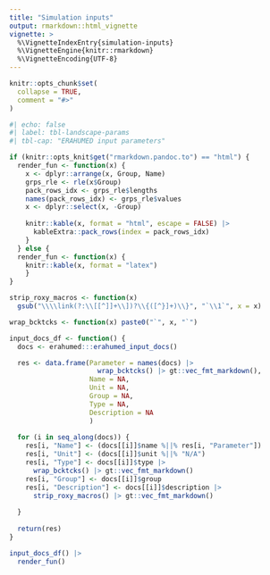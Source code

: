 ```yaml
---
title: "Simulation inputs"
output: rmarkdown::html_vignette
vignette: >
  %\VignetteIndexEntry{simulation-inputs}
  %\VignetteEngine{knitr::rmarkdown}
  %\VignetteEncoding{UTF-8}
---
```


```r
knitr::opts_chunk$set(
  collapse = TRUE,
  comment = "#>"
)
```

```r
#| echo: false
#| label: tbl-landscape-params
#| tbl-cap: "ERAHUMED input parameters"

if (knitr::opts_knit$get("rmarkdown.pandoc.to") == "html") {
  render_fun <- function(x) {
    x <- dplyr::arrange(x, Group, Name)
    grps_rle <- rle(x$Group)
    pack_rows_idx <- grps_rle$lengths
    names(pack_rows_idx) <- grps_rle$values
    x <- dplyr::select(x, -Group)
    
    knitr::kable(x, format = "html", escape = FALSE) |> 
      kableExtra::pack_rows(index = pack_rows_idx)
    }
  } else {
  render_fun <- function(x) {
    knitr::kable(x, format = "latex")
    }
}

strip_roxy_macros <- function(x) 
  gsub("\\\\link(?:\\[[^]]+\\])?\\{([^}]+)\\}", "`\\1`", x = x)

wrap_bcktcks <- function(x) paste0("`", x, "`")

input_docs_df <- function() {
  docs <- erahumed:::erahumed_input_docs()

  res <- data.frame(Parameter = names(docs) |> 
                      wrap_bcktcks() |> gt::vec_fmt_markdown(),
                    Name = NA,
                    Unit = NA,
                    Group = NA,
                    Type = NA, 
                    Description = NA
                    )
  
  for (i in seq_along(docs)) {
    res[i, "Name"] <- (docs[[i]]$name %||% res[i, "Parameter"])
    res[i, "Unit"] <- (docs[[i]]$unit %||% "N/A")
    res[i, "Type"] <- docs[[i]]$type |> 
      wrap_bcktcks() |> gt::vec_fmt_markdown()
    res[i, "Group"] <- docs[[i]]$group
    res[i, "Description"] <- docs[[i]]$description |> 
      strip_roxy_macros() |> gt::vec_fmt_markdown()
      
  }
  
  return(res)
}

input_docs_df() |>
  render_fun()
```
